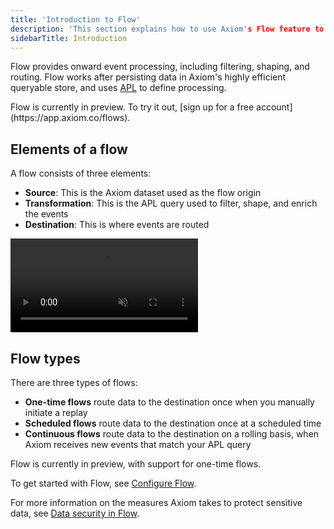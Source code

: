 ```yaml
---
title: 'Introduction to Flow'
description: 'This section explains how to use Axiom's Flow feature to filter, shape, and route event data.'
sidebarTitle: Introduction
---
```


Flow provides onward event processing, including filtering, shaping, and routing. Flow works after persisting data in Axiom's highly efficient queryable store, and uses [APL](/apl/introduction) to define processing.

<Note>
    Flow is currently in preview. To try it out, [sign up for a free account](https://app.axiom.co/flows).
</Note>

## Elements of a flow

A flow consists of three elements:
- **Source**: This is the Axiom dataset used as the flow origin
- **Transformation**: This is the APL query used to filter, shape, and enrich the events
- **Destination**: This is where events are routed

<Frame>
    <video autoPlay muted loop playsInline className="w-full aspect-video" src="/doc-assets/videos/flows.mp4"></video>
</Frame>

## Flow types

There are three types of flows:
- **One-time flows** route data to the destination once when you manually initiate a replay
- **Scheduled flows** route data to the destination once at a scheduled time
- **Continuous flows** route data to the destination on a rolling basis, when Axiom receives new events that match your APL query

<Note>
    Flow is currently in preview, with support for one-time flows.
</Note>

To get started with Flow, see [Configure Flow](/process-data/flows).

For more information on the measures Axiom takes to protect sensitive data, see [Data security in Flow](/process-data/security).